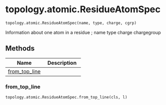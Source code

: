# topology.atomic.ResidueAtomSpec { #kimmdy.topology.atomic.ResidueAtomSpec }

`topology.atomic.ResidueAtomSpec(name, type, charge, cgrp)`

Information about one atom in a residue
; name  type  charge  chargegroup

## Methods

| Name | Description |
| --- | --- |
| [from_top_line](#kimmdy.topology.atomic.ResidueAtomSpec.from_top_line) |  |

### from_top_line { #kimmdy.topology.atomic.ResidueAtomSpec.from_top_line }

`topology.atomic.ResidueAtomSpec.from_top_line(cls, l)`